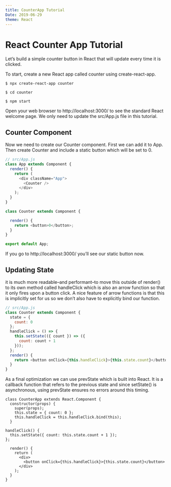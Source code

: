 ```yaml
---
title: CounterApp Tutorial
Date: 2019-06-29
theme: React
---
```



# React Counter App Tutorial 


Let’s build a simple counter button in React that will update every time it is clicked.

To start, create a new React app called counter using create-react-app.

`$ npx create-react-app counter`

`$ cd counter`

`$ npm start`



Open your web browser to http://localhost:3000/ to see the standard React welcome page. 
We only need to update the src/App.js file in this tutorial.

## Counter Component

Now we need to create our Counter component. First we can add it to App. 
Then create Counter and include a static button which will be set to 0.



```js
// src/App.js
class App extends Component {
  render() {
    return (
      <div className="App">
        <Counter />
      </div>
    );
  }
}

class Counter extends Component {

  render() {
    return <button>0</button>;
  }
}

export default App;
```

If you go to http://localhost:3000/ you’ll see our static button now.


## Updating State

it is much more readable–and performant–to move this outside of render() to its own method called handleClick 
which is also an arrow function so that it only fires upon a button click. 
A nice feature of arrow functions is that this is implicitly set for us so we don’t also have to explicitly bind our function.

```js
// src/App.js
class Counter extends Component {
  state = {
    count: 0
  };
  handleClick = () => {
    this.setState(({ count }) => ({
      count: count + 1
    }));
  };
  render() {
    return <button onClick={this.handleClick}>{this.state.count}</button>;
  }
}
```

As a final optimization we can use prevState which is built into React.
 It is a callback function that refers to the previous state and since setState()
  is asynchronous, using prevState ensures no errors around this timing.
  

```React live=true
class CounterApp extends React.Component {
  constructor(props) {
    super(props);
    this.state = { count: 0 };
    this.handleClick = this.handleClick.bind(this);
  }
  
handleClick() {
  this.setState({ count: this.state.count + 1 });
};
  
  render() {
    return (
      <div>
        <button onClick={this.handleClick}>{this.state.count}</button>
      </div>
    );
  }
}
```